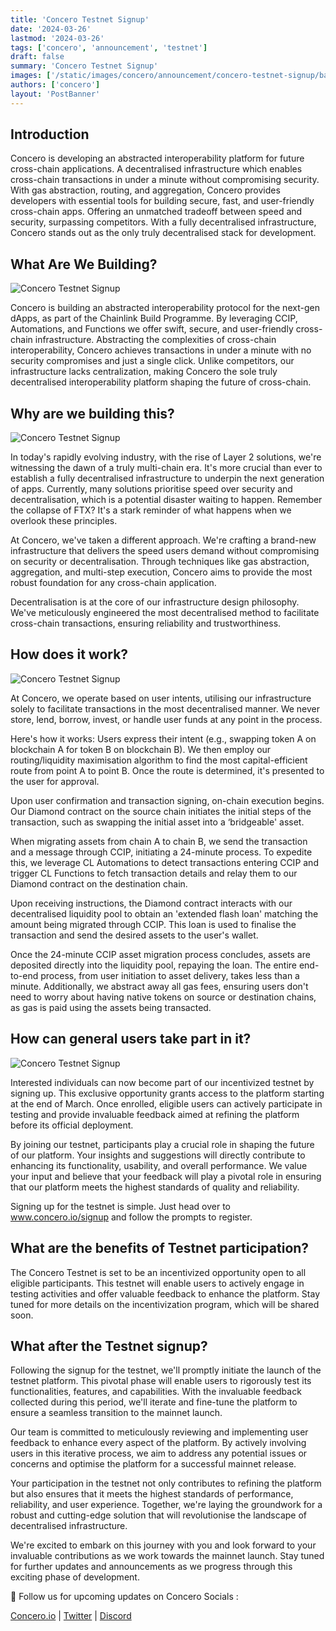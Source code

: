 ```yaml
---
title: 'Concero Testnet Signup'
date: '2024-03-26'
lastmod: '2024-03-26'
tags: ['concero', 'announcement', 'testnet']
draft: false
summary: 'Concero Testnet Signup'
images: ['/static/images/concero/announcement/concero-testnet-signup/banner.webp']
authors: ['concero']
layout: 'PostBanner'
---
```


## Introduction

Concero is developing an abstracted interoperability platform for future cross-chain applications. A decentralised infrastructure which enables cross-chain transactions in under a minute without compromising security. With gas abstraction, routing, and aggregation, Concero provides developers with essential tools for building secure, fast, and user-friendly cross-chain apps. Offering an unmatched tradeoff between speed and security, surpassing competitors. With a fully decentralised infrastructure, Concero stands out as the only truly decentralised stack for development.

## What Are We Building?

![Concero Testnet Signup](/static/images/concero/announcement/concero-testnet-signup/fig1.webp)

Concero is building an abstracted interoperability protocol for the next-gen dApps, as part of the Chainlink Build Programme. By leveraging CCIP, Automations, and Functions we offer swift, secure, and user-friendly cross-chain infrastructure. Abstracting the complexities of cross-chain interoperability, Concero achieves transactions in under a minute with no security compromises and just a single click. Unlike competitors, our infrastructure lacks centralization, making Concero the sole truly decentralised interoperability platform shaping the future of cross-chain.

## Why are we building this?

![Concero Testnet Signup](/static/images/concero/announcement/concero-testnet-signup/fig2.webp)

In today's rapidly evolving industry, with the rise of Layer 2 solutions, we're witnessing the dawn of a truly multi-chain era. It's more crucial than ever to establish a fully decentralised infrastructure to underpin the next generation of apps. Currently, many solutions prioritise speed over security and decentralisation, which is a potential disaster waiting to happen. Remember the collapse of FTX? It's a stark reminder of what happens when we overlook these principles.

At Concero, we've taken a different approach. We're crafting a brand-new infrastructure that delivers the speed users demand without compromising on security or decentralisation. Through techniques like gas abstraction, aggregation, and multi-step execution, Concero aims to provide the most robust foundation for any cross-chain application.

Decentralisation is at the core of our infrastructure design philosophy. We've meticulously engineered the most decentralised method to facilitate cross-chain transactions, ensuring reliability and trustworthiness.

## How does it work?

![Concero Testnet Signup](/static/images/concero/announcement/concero-testnet-signup/fig3.webp)

At Concero, we operate based on user intents, utilising our infrastructure solely to facilitate transactions in the most decentralised manner. We never store, lend, borrow, invest, or handle user funds at any point in the process.

Here's how it works: Users express their intent (e.g., swapping token A on blockchain A for token B on blockchain B). We then employ our routing/liquidity maximisation algorithm to find the most capital-efficient route from point A to point B. Once the route is determined, it's presented to the user for approval.

Upon user confirmation and transaction signing, on-chain execution begins. Our Diamond contract on the source chain initiates the initial steps of the transaction, such as swapping the initial asset into a ‘bridgeable' asset.

When migrating assets from chain A to chain B, we send the transaction and a message through CCIP, initiating a 24-minute process. To expedite this, we leverage CL Automations to detect transactions entering CCIP and trigger CL Functions to fetch transaction details and relay them to our Diamond contract on the destination chain.

Upon receiving instructions, the Diamond contract interacts with our decentralised liquidity pool to obtain an 'extended flash loan' matching the amount being migrated through CCIP. This loan is used to finalise the transaction and send the desired assets to the user's wallet.

Once the 24-minute CCIP asset migration process concludes, assets are deposited directly into the liquidity pool, repaying the loan. The entire end-to-end process, from user initiation to asset delivery, takes less than a minute. Additionally, we abstract away all gas fees, ensuring users don't need to worry about having native tokens on source or destination chains, as gas is paid using the assets being transacted.

## How can general users take part in it?

![Concero Testnet Signup](/static/images/concero/announcement/concero-testnet-signup/fig4.webp)

Interested individuals can now become part of our incentivized testnet by signing up. This exclusive opportunity grants access to the platform starting at the end of March. Once enrolled, eligible users can actively participate in testing and provide invaluable feedback aimed at refining the platform before its official deployment.

By joining our testnet, participants play a crucial role in shaping the future of our platform. Your insights and suggestions will directly contribute to enhancing its functionality, usability, and overall performance. We value your input and believe that your feedback will play a pivotal role in ensuring that our platform meets the highest standards of quality and reliability.

Signing up for the testnet is simple. Just head over to www.concero.io/signup and follow the prompts to register.

## What are the benefits of Testnet participation?

The Concero Testnet is set to be an incentivized opportunity open to all eligible participants. This testnet will enable users to actively engage in testing activities and offer valuable feedback to enhance the platform. Stay tuned for more details on the incentivization program, which will be shared soon.

## What after the Testnet signup?

Following the signup for the testnet, we'll promptly initiate the launch of the testnet platform. This pivotal phase will enable users to rigorously test its functionalities, features, and capabilities. With the invaluable feedback collected during this period, we'll iterate and fine-tune the platform to ensure a seamless transition to the mainnet launch.

Our team is committed to meticulously reviewing and implementing user feedback to enhance every aspect of the platform. By actively involving users in this iterative process, we aim to address any potential issues or concerns and optimise the platform for a successful mainnet release.

Your participation in the testnet not only contributes to refining the platform but also ensures that it meets the highest standards of performance, reliability, and user experience. Together, we're laying the groundwork for a robust and cutting-edge solution that will revolutionise the landscape of decentralised infrastructure.

We're excited to embark on this journey with you and look forward to your invaluable contributions as we work towards the mainnet launch. Stay tuned for further updates and announcements as we progress through this exciting phase of development.

🤝 Follow us for upcoming updates on Concero Socials :

[Concero.io](https://concero.io) | [Twitter](https://x.com/concero_io) | [Discord](https://discord.gg/concero)
